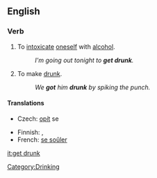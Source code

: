 ==English==

===Verb===
{{en-verb|gets drunk|getting drunk|got drunk|gotten drunk}}

# {{intransitive}} To [[intoxicate]] [[oneself]] with [[alcohol]].
#:''I'm going out tonight to '''get drunk'''.''
# {{transitive}} To make [[drunk]].
#:''We '''got''' him '''drunk''' by spiking the punch.''

====Translations====
{{trans-top|to intoxicate oneself with alcohol}}
* Czech: [[opít]] se
{{trans-mid}}
{{trans-bottom}}

{{checktrans-top}}
*Finnish: {{t|fi|tulla}} {{t|fi|juovuksiin}}, {{t|fi|ryypätä}} 
*French: [[soûler|se soûler]]
{{trans-bottom}}

[[Category:Drinking]]

{{rfd}}

[[it:get drunk]]
